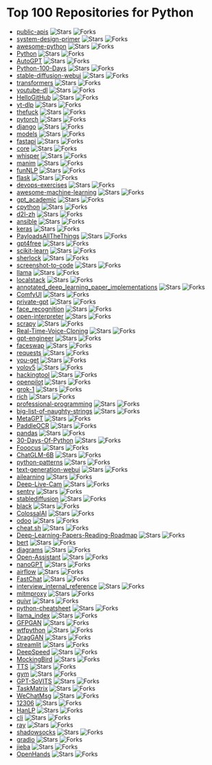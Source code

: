 # Top 100 Repositories for Python

- [public-apis](https://github.com/public-apis/public-apis) ![Stars](https://img.shields.io/badge/stars-316090-yellow?style=flat&logoSize=auto) ![Forks](https://img.shields.io/badge/forks-33704-blue?style=flat&width=100&height=20)
- [system-design-primer](https://github.com/donnemartin/system-design-primer) ![Stars](https://img.shields.io/badge/stars-273385-yellow?style=flat&width=100&height=20) ![Forks](https://img.shields.io/badge/forks-46052-blue?style=flat&width=100&height=20)
- [awesome-python](https://github.com/vinta/awesome-python) ![Stars](https://img.shields.io/badge/stars-222622-yellow?style=flat&width=100&height=20) ![Forks](https://img.shields.io/badge/forks-24883-blue?style=flat&width=100&height=20)
- [Python](https://github.com/TheAlgorithms/Python) ![Stars](https://img.shields.io/badge/stars-193343-yellow?style=flat&width=100&height=20) ![Forks](https://img.shields.io/badge/forks-45510-blue?style=flat&width=100&height=20)
- [AutoGPT](https://github.com/Significant-Gravitas/AutoGPT) ![Stars](https://img.shields.io/badge/stars-167777-yellow?style=flat&width=100&height=20) ![Forks](https://img.shields.io/badge/forks-44297-blue?style=flat&width=100&height=20)
- [Python-100-Days](https://github.com/jackfrued/Python-100-Days) ![Stars](https://img.shields.io/badge/stars-155873-yellow?style=flat&width=100&height=20) ![Forks](https://img.shields.io/badge/forks-52194-blue?style=flat&width=100&height=20)
- [stable-diffusion-webui](https://github.com/AUTOMATIC1111/stable-diffusion-webui) ![Stars](https://img.shields.io/badge/stars-141701-yellow?style=flat&width=100&height=20) ![Forks](https://img.shields.io/badge/forks-26766-blue?style=flat&width=100&height=20)
- [transformers](https://github.com/huggingface/transformers) ![Stars](https://img.shields.io/badge/stars-133948-yellow?style=flat&width=100&height=20) ![Forks](https://img.shields.io/badge/forks-26786-blue?style=flat&width=100&height=20)
- [youtube-dl](https://github.com/ytdl-org/youtube-dl) ![Stars](https://img.shields.io/badge/stars-132019-yellow?style=flat&width=100&height=20) ![Forks](https://img.shields.io/badge/forks-10012-blue?style=flat&width=100&height=20)
- [HelloGitHub](https://github.com/521xueweihan/HelloGitHub) ![Stars](https://img.shields.io/badge/stars-92239-yellow?style=flat&width=100&height=20) ![Forks](https://img.shields.io/badge/forks-9626-blue?style=flat&width=100&height=20)
- [yt-dlp](https://github.com/yt-dlp/yt-dlp) ![Stars](https://img.shields.io/badge/stars-85957-yellow?style=flat&width=100&height=20) ![Forks](https://img.shields.io/badge/forks-6691-blue?style=flat&width=100&height=20)
- [thefuck](https://github.com/nvbn/thefuck) ![Stars](https://img.shields.io/badge/stars-85183-yellow?style=flat&width=100&height=20) ![Forks](https://img.shields.io/badge/forks-3436-blue?style=flat&width=100&height=20)
- [pytorch](https://github.com/pytorch/pytorch) ![Stars](https://img.shields.io/badge/stars-83306-yellow?style=flat&width=100&height=20) ![Forks](https://img.shields.io/badge/forks-22465-blue?style=flat&width=100&height=20)
- [django](https://github.com/django/django) ![Stars](https://img.shields.io/badge/stars-79789-yellow?style=flat&width=100&height=20) ![Forks](https://img.shields.io/badge/forks-31738-blue?style=flat&width=100&height=20)
- [models](https://github.com/tensorflow/models) ![Stars](https://img.shields.io/badge/stars-77038-yellow?style=flat&width=100&height=20) ![Forks](https://img.shields.io/badge/forks-45770-blue?style=flat&width=100&height=20)
- [fastapi](https://github.com/fastapi/fastapi) ![Stars](https://img.shields.io/badge/stars-76852-yellow?style=flat&width=100&height=20) ![Forks](https://img.shields.io/badge/forks-6532-blue?style=flat&width=100&height=20)
- [core](https://github.com/home-assistant/core) ![Stars](https://img.shields.io/badge/stars-72758-yellow?style=flat&width=100&height=20) ![Forks](https://img.shields.io/badge/forks-30471-blue?style=flat&width=100&height=20)
- [whisper](https://github.com/openai/whisper) ![Stars](https://img.shields.io/badge/stars-70187-yellow?style=flat&width=100&height=20) ![Forks](https://img.shields.io/badge/forks-8283-blue?style=flat&width=100&height=20)
- [manim](https://github.com/3b1b/manim) ![Stars](https://img.shields.io/badge/stars-69096-yellow?style=flat&width=100&height=20) ![Forks](https://img.shields.io/badge/forks-6125-blue?style=flat&width=100&height=20)
- [funNLP](https://github.com/fighting41love/funNLP) ![Stars](https://img.shields.io/badge/stars-68602-yellow?style=flat&width=100&height=20) ![Forks](https://img.shields.io/badge/forks-14477-blue?style=flat&width=100&height=20)
- [flask](https://github.com/pallets/flask) ![Stars](https://img.shields.io/badge/stars-67920-yellow?style=flat&width=100&height=20) ![Forks](https://img.shields.io/badge/forks-16208-blue?style=flat&width=100&height=20)
- [devops-exercises](https://github.com/bregman-arie/devops-exercises) ![Stars](https://img.shields.io/badge/stars-66391-yellow?style=flat&width=100&height=20) ![Forks](https://img.shields.io/badge/forks-14833-blue?style=flat&width=100&height=20)
- [awesome-machine-learning](https://github.com/josephmisiti/awesome-machine-learning) ![Stars](https://img.shields.io/badge/stars-65761-yellow?style=flat&width=100&height=20) ![Forks](https://img.shields.io/badge/forks-14618-blue?style=flat&width=100&height=20)
- [gpt_academic](https://github.com/binary-husky/gpt_academic) ![Stars](https://img.shields.io/badge/stars-65087-yellow?style=flat&width=100&height=20) ![Forks](https://img.shields.io/badge/forks-8027-blue?style=flat&width=100&height=20)
- [cpython](https://github.com/python/cpython) ![Stars](https://img.shields.io/badge/stars-63181-yellow?style=flat&width=100&height=20) ![Forks](https://img.shields.io/badge/forks-30254-blue?style=flat&width=100&height=20)
- [d2l-zh](https://github.com/d2l-ai/d2l-zh) ![Stars](https://img.shields.io/badge/stars-62984-yellow?style=flat&width=100&height=20) ![Forks](https://img.shields.io/badge/forks-10989-blue?style=flat&width=100&height=20)
- [ansible](https://github.com/ansible/ansible) ![Stars](https://img.shields.io/badge/stars-62711-yellow?style=flat&width=100&height=20) ![Forks](https://img.shields.io/badge/forks-23869-blue?style=flat&width=100&height=20)
- [keras](https://github.com/keras-team/keras) ![Stars](https://img.shields.io/badge/stars-61930-yellow?style=flat&width=100&height=20) ![Forks](https://img.shields.io/badge/forks-19455-blue?style=flat&width=100&height=20)
- [PayloadsAllTheThings](https://github.com/swisskyrepo/PayloadsAllTheThings) ![Stars](https://img.shields.io/badge/stars-60930-yellow?style=flat&width=100&height=20) ![Forks](https://img.shields.io/badge/forks-14602-blue?style=flat&width=100&height=20)
- [gpt4free](https://github.com/xtekky/gpt4free) ![Stars](https://img.shields.io/badge/stars-60524-yellow?style=flat&width=100&height=20) ![Forks](https://img.shields.io/badge/forks-13265-blue?style=flat&width=100&height=20)
- [scikit-learn](https://github.com/scikit-learn/scikit-learn) ![Stars](https://img.shields.io/badge/stars-59871-yellow?style=flat&width=100&height=20) ![Forks](https://img.shields.io/badge/forks-25362-blue?style=flat&width=100&height=20)
- [sherlock](https://github.com/sherlock-project/sherlock) ![Stars](https://img.shields.io/badge/stars-59797-yellow?style=flat&width=100&height=20) ![Forks](https://img.shields.io/badge/forks-6876-blue?style=flat&width=100&height=20)
- [screenshot-to-code](https://github.com/abi/screenshot-to-code) ![Stars](https://img.shields.io/badge/stars-56773-yellow?style=flat&width=100&height=20) ![Forks](https://img.shields.io/badge/forks-7012-blue?style=flat&width=100&height=20)
- [llama](https://github.com/meta-llama/llama) ![Stars](https://img.shields.io/badge/stars-56129-yellow?style=flat&width=100&height=20) ![Forks](https://img.shields.io/badge/forks-9544-blue?style=flat&width=100&height=20)
- [localstack](https://github.com/localstack/localstack) ![Stars](https://img.shields.io/badge/stars-56007-yellow?style=flat&width=100&height=20) ![Forks](https://img.shields.io/badge/forks-3989-blue?style=flat&width=100&height=20)
- [annotated_deep_learning_paper_implementations](https://github.com/labmlai/annotated_deep_learning_paper_implementations) ![Stars](https://img.shields.io/badge/stars-55386-yellow?style=flat&width=100&height=20) ![Forks](https://img.shields.io/badge/forks-5695-blue?style=flat&width=100&height=20)
- [ComfyUI](https://github.com/comfyanonymous/ComfyUI) ![Stars](https://img.shields.io/badge/stars-54575-yellow?style=flat&width=100&height=20) ![Forks](https://img.shields.io/badge/forks-5761-blue?style=flat&width=100&height=20)
- [private-gpt](https://github.com/zylon-ai/private-gpt) ![Stars](https://img.shields.io/badge/stars-53980-yellow?style=flat&width=100&height=20) ![Forks](https://img.shields.io/badge/forks-7254-blue?style=flat&width=100&height=20)
- [face_recognition](https://github.com/ageitgey/face_recognition) ![Stars](https://img.shields.io/badge/stars-53217-yellow?style=flat&width=100&height=20) ![Forks](https://img.shields.io/badge/forks-13475-blue?style=flat&width=100&height=20)
- [open-interpreter](https://github.com/OpenInterpreter/open-interpreter) ![Stars](https://img.shields.io/badge/stars-52898-yellow?style=flat&width=100&height=20) ![Forks](https://img.shields.io/badge/forks-4683-blue?style=flat&width=100&height=20)
- [scrapy](https://github.com/scrapy/scrapy) ![Stars](https://img.shields.io/badge/stars-52878-yellow?style=flat&width=100&height=20) ![Forks](https://img.shields.io/badge/forks-10534-blue?style=flat&width=100&height=20)
- [Real-Time-Voice-Cloning](https://github.com/CorentinJ/Real-Time-Voice-Cloning) ![Stars](https://img.shields.io/badge/stars-52529-yellow?style=flat&width=100&height=20) ![Forks](https://img.shields.io/badge/forks-8784-blue?style=flat&width=100&height=20)
- [gpt-engineer](https://github.com/gpt-engineer-org/gpt-engineer) ![Stars](https://img.shields.io/badge/stars-52235-yellow?style=flat&width=100&height=20) ![Forks](https://img.shields.io/badge/forks-6802-blue?style=flat&width=100&height=20)
- [faceswap](https://github.com/deepfakes/faceswap) ![Stars](https://img.shields.io/badge/stars-52202-yellow?style=flat&width=100&height=20) ![Forks](https://img.shields.io/badge/forks-13201-blue?style=flat&width=100&height=20)
- [requests](https://github.com/psf/requests) ![Stars](https://img.shields.io/badge/stars-52119-yellow?style=flat&width=100&height=20) ![Forks](https://img.shields.io/badge/forks-9318-blue?style=flat&width=100&height=20)
- [you-get](https://github.com/soimort/you-get) ![Stars](https://img.shields.io/badge/stars-50476-yellow?style=flat&width=100&height=20) ![Forks](https://img.shields.io/badge/forks-9451-blue?style=flat&width=100&height=20)
- [yolov5](https://github.com/ultralytics/yolov5) ![Stars](https://img.shields.io/badge/stars-50422-yellow?style=flat&width=100&height=20) ![Forks](https://img.shields.io/badge/forks-16271-blue?style=flat&width=100&height=20)
- [hackingtool](https://github.com/Z4nzu/hackingtool) ![Stars](https://img.shields.io/badge/stars-50322-yellow?style=flat&width=100&height=20) ![Forks](https://img.shields.io/badge/forks-5415-blue?style=flat&width=100&height=20)
- [openpilot](https://github.com/commaai/openpilot) ![Stars](https://img.shields.io/badge/stars-49756-yellow?style=flat&width=100&height=20) ![Forks](https://img.shields.io/badge/forks-9061-blue?style=flat&width=100&height=20)
- [grok-1](https://github.com/xai-org/grok-1) ![Stars](https://img.shields.io/badge/stars-49508-yellow?style=flat&width=100&height=20) ![Forks](https://img.shields.io/badge/forks-8323-blue?style=flat&width=100&height=20)
- [rich](https://github.com/Textualize/rich) ![Stars](https://img.shields.io/badge/stars-49322-yellow?style=flat&width=100&height=20) ![Forks](https://img.shields.io/badge/forks-1717-blue?style=flat&width=100&height=20)
- [professional-programming](https://github.com/charlax/professional-programming) ![Stars](https://img.shields.io/badge/stars-46645-yellow?style=flat&width=100&height=20) ![Forks](https://img.shields.io/badge/forks-3715-blue?style=flat&width=100&height=20)
- [big-list-of-naughty-strings](https://github.com/minimaxir/big-list-of-naughty-strings) ![Stars](https://img.shields.io/badge/stars-46179-yellow?style=flat&width=100&height=20) ![Forks](https://img.shields.io/badge/forks-2131-blue?style=flat&width=100&height=20)
- [MetaGPT](https://github.com/geekan/MetaGPT) ![Stars](https://img.shields.io/badge/stars-44544-yellow?style=flat&width=100&height=20) ![Forks](https://img.shields.io/badge/forks-5306-blue?style=flat&width=100&height=20)
- [PaddleOCR](https://github.com/PaddlePaddle/PaddleOCR) ![Stars](https://img.shields.io/badge/stars-43709-yellow?style=flat&width=100&height=20) ![Forks](https://img.shields.io/badge/forks-7782-blue?style=flat&width=100&height=20)
- [pandas](https://github.com/pandas-dev/pandas) ![Stars](https://img.shields.io/badge/stars-43608-yellow?style=flat&width=100&height=20) ![Forks](https://img.shields.io/badge/forks-17902-blue?style=flat&width=100&height=20)
- [30-Days-Of-Python](https://github.com/Asabeneh/30-Days-Of-Python) ![Stars](https://img.shields.io/badge/stars-42227-yellow?style=flat&width=100&height=20) ![Forks](https://img.shields.io/badge/forks-8038-blue?style=flat&width=100&height=20)
- [Fooocus](https://github.com/lllyasviel/Fooocus) ![Stars](https://img.shields.io/badge/stars-41009-yellow?style=flat&width=100&height=20) ![Forks](https://img.shields.io/badge/forks-5752-blue?style=flat&width=100&height=20)
- [ChatGLM-6B](https://github.com/THUDM/ChatGLM-6B) ![Stars](https://img.shields.io/badge/stars-40558-yellow?style=flat&width=100&height=20) ![Forks](https://img.shields.io/badge/forks-5203-blue?style=flat&width=100&height=20)
- [python-patterns](https://github.com/faif/python-patterns) ![Stars](https://img.shields.io/badge/stars-40384-yellow?style=flat&width=100&height=20) ![Forks](https://img.shields.io/badge/forks-6939-blue?style=flat&width=100&height=20)
- [text-generation-webui](https://github.com/oobabooga/text-generation-webui) ![Stars](https://img.shields.io/badge/stars-40269-yellow?style=flat&width=100&height=20) ![Forks](https://img.shields.io/badge/forks-5281-blue?style=flat&width=100&height=20)
- [ailearning](https://github.com/apachecn/ailearning) ![Stars](https://img.shields.io/badge/stars-39389-yellow?style=flat&width=100&height=20) ![Forks](https://img.shields.io/badge/forks-11431-blue?style=flat&width=100&height=20)
- [Deep-Live-Cam](https://github.com/hacksider/Deep-Live-Cam) ![Stars](https://img.shields.io/badge/stars-39064-yellow?style=flat&width=100&height=20) ![Forks](https://img.shields.io/badge/forks-5667-blue?style=flat&width=100&height=20)
- [sentry](https://github.com/getsentry/sentry) ![Stars](https://img.shields.io/badge/stars-38960-yellow?style=flat&width=100&height=20) ![Forks](https://img.shields.io/badge/forks-4181-blue?style=flat&width=100&height=20)
- [stablediffusion](https://github.com/Stability-AI/stablediffusion) ![Stars](https://img.shields.io/badge/stars-38913-yellow?style=flat&width=100&height=20) ![Forks](https://img.shields.io/badge/forks-5028-blue?style=flat&width=100&height=20)
- [black](https://github.com/psf/black) ![Stars](https://img.shields.io/badge/stars-38844-yellow?style=flat&width=100&height=20) ![Forks](https://img.shields.io/badge/forks-2451-blue?style=flat&width=100&height=20)
- [ColossalAI](https://github.com/hpcaitech/ColossalAI) ![Stars](https://img.shields.io/badge/stars-38746-yellow?style=flat&width=100&height=20) ![Forks](https://img.shields.io/badge/forks-4341-blue?style=flat&width=100&height=20)
- [odoo](https://github.com/odoo/odoo) ![Stars](https://img.shields.io/badge/stars-38350-yellow?style=flat&width=100&height=20) ![Forks](https://img.shields.io/badge/forks-24882-blue?style=flat&width=100&height=20)
- [cheat.sh](https://github.com/chubin/cheat.sh) ![Stars](https://img.shields.io/badge/stars-38327-yellow?style=flat&width=100&height=20) ![Forks](https://img.shields.io/badge/forks-1790-blue?style=flat&width=100&height=20)
- [Deep-Learning-Papers-Reading-Roadmap](https://github.com/floodsung/Deep-Learning-Papers-Reading-Roadmap) ![Stars](https://img.shields.io/badge/stars-38221-yellow?style=flat&width=100&height=20) ![Forks](https://img.shields.io/badge/forks-7311-blue?style=flat&width=100&height=20)
- [bert](https://github.com/google-research/bert) ![Stars](https://img.shields.io/badge/stars-38074-yellow?style=flat&width=100&height=20) ![Forks](https://img.shields.io/badge/forks-9587-blue?style=flat&width=100&height=20)
- [diagrams](https://github.com/mingrammer/diagrams) ![Stars](https://img.shields.io/badge/stars-37524-yellow?style=flat&width=100&height=20) ![Forks](https://img.shields.io/badge/forks-2449-blue?style=flat&width=100&height=20)
- [Open-Assistant](https://github.com/LAION-AI/Open-Assistant) ![Stars](https://img.shields.io/badge/stars-37031-yellow?style=flat&width=100&height=20) ![Forks](https://img.shields.io/badge/forks-3231-blue?style=flat&width=100&height=20)
- [nanoGPT](https://github.com/karpathy/nanoGPT) ![Stars](https://img.shields.io/badge/stars-36912-yellow?style=flat&width=100&height=20) ![Forks](https://img.shields.io/badge/forks-5839-blue?style=flat&width=100&height=20)
- [airflow](https://github.com/apache/airflow) ![Stars](https://img.shields.io/badge/stars-36819-yellow?style=flat&width=100&height=20) ![Forks](https://img.shields.io/badge/forks-14241-blue?style=flat&width=100&height=20)
- [FastChat](https://github.com/lm-sys/FastChat) ![Stars](https://img.shields.io/badge/stars-36765-yellow?style=flat&width=100&height=20) ![Forks](https://img.shields.io/badge/forks-4535-blue?style=flat&width=100&height=20)
- [interview_internal_reference](https://github.com/0voice/interview_internal_reference) ![Stars](https://img.shields.io/badge/stars-36601-yellow?style=flat&width=100&height=20) ![Forks](https://img.shields.io/badge/forks-9445-blue?style=flat&width=100&height=20)
- [mitmproxy](https://github.com/mitmproxy/mitmproxy) ![Stars](https://img.shields.io/badge/stars-36579-yellow?style=flat&width=100&height=20) ![Forks](https://img.shields.io/badge/forks-4022-blue?style=flat&width=100&height=20)
- [quivr](https://github.com/QuivrHQ/quivr) ![Stars](https://img.shields.io/badge/stars-36413-yellow?style=flat&width=100&height=20) ![Forks](https://img.shields.io/badge/forks-3554-blue?style=flat&width=100&height=20)
- [python-cheatsheet](https://github.com/gto76/python-cheatsheet) ![Stars](https://img.shields.io/badge/stars-36347-yellow?style=flat&width=100&height=20) ![Forks](https://img.shields.io/badge/forks-6467-blue?style=flat&width=100&height=20)
- [llama_index](https://github.com/run-llama/llama_index) ![Stars](https://img.shields.io/badge/stars-36279-yellow?style=flat&width=100&height=20) ![Forks](https://img.shields.io/badge/forks-5175-blue?style=flat&width=100&height=20)
- [GFPGAN](https://github.com/TencentARC/GFPGAN) ![Stars](https://img.shields.io/badge/stars-35782-yellow?style=flat&width=100&height=20) ![Forks](https://img.shields.io/badge/forks-5928-blue?style=flat&width=100&height=20)
- [wtfpython](https://github.com/satwikkansal/wtfpython) ![Stars](https://img.shields.io/badge/stars-35722-yellow?style=flat&width=100&height=20) ![Forks](https://img.shields.io/badge/forks-2652-blue?style=flat&width=100&height=20)
- [DragGAN](https://github.com/XingangPan/DragGAN) ![Stars](https://img.shields.io/badge/stars-35685-yellow?style=flat&width=100&height=20) ![Forks](https://img.shields.io/badge/forks-3452-blue?style=flat&width=100&height=20)
- [streamlit](https://github.com/streamlit/streamlit) ![Stars](https://img.shields.io/badge/stars-35314-yellow?style=flat&width=100&height=20) ![Forks](https://img.shields.io/badge/forks-3065-blue?style=flat&width=100&height=20)
- [DeepSpeed](https://github.com/microsoft/DeepSpeed) ![Stars](https://img.shields.io/badge/stars-35207-yellow?style=flat&width=100&height=20) ![Forks](https://img.shields.io/badge/forks-4077-blue?style=flat&width=100&height=20)
- [MockingBird](https://github.com/babysor/MockingBird) ![Stars](https://img.shields.io/badge/stars-35179-yellow?style=flat&width=100&height=20) ![Forks](https://img.shields.io/badge/forks-5209-blue?style=flat&width=100&height=20)
- [TTS](https://github.com/coqui-ai/TTS) ![Stars](https://img.shields.io/badge/stars-34917-yellow?style=flat&width=100&height=20) ![Forks](https://img.shields.io/badge/forks-4254-blue?style=flat&width=100&height=20)
- [gym](https://github.com/openai/gym) ![Stars](https://img.shields.io/badge/stars-34679-yellow?style=flat&width=100&height=20) ![Forks](https://img.shields.io/badge/forks-8606-blue?style=flat&width=100&height=20)
- [GPT-SoVITS](https://github.com/RVC-Boss/GPT-SoVITS) ![Stars](https://img.shields.io/badge/stars-34617-yellow?style=flat&width=100&height=20) ![Forks](https://img.shields.io/badge/forks-3966-blue?style=flat&width=100&height=20)
- [TaskMatrix](https://github.com/chenfei-wu/TaskMatrix) ![Stars](https://img.shields.io/badge/stars-34528-yellow?style=flat&width=100&height=20) ![Forks](https://img.shields.io/badge/forks-3316-blue?style=flat&width=100&height=20)
- [WeChatMsg](https://github.com/LC044/WeChatMsg) ![Stars](https://img.shields.io/badge/stars-34065-yellow?style=flat&width=100&height=20) ![Forks](https://img.shields.io/badge/forks-3568-blue?style=flat&width=100&height=20)
- [12306](https://github.com/testerSunshine/12306) ![Stars](https://img.shields.io/badge/stars-33864-yellow?style=flat&width=100&height=20) ![Forks](https://img.shields.io/badge/forks-9813-blue?style=flat&width=100&height=20)
- [HanLP](https://github.com/hankcs/HanLP) ![Stars](https://img.shields.io/badge/stars-33765-yellow?style=flat&width=100&height=20) ![Forks](https://img.shields.io/badge/forks-10098-blue?style=flat&width=100&height=20)
- [cli](https://github.com/httpie/cli) ![Stars](https://img.shields.io/badge/stars-33741-yellow?style=flat&width=100&height=20) ![Forks](https://img.shields.io/badge/forks-3676-blue?style=flat&width=100&height=20)
- [ray](https://github.com/ray-project/ray) ![Stars](https://img.shields.io/badge/stars-33577-yellow?style=flat&width=100&height=20) ![Forks](https://img.shields.io/badge/forks-5705-blue?style=flat&width=100&height=20)
- [shadowsocks](https://github.com/shadowsocks/shadowsocks) ![Stars](https://img.shields.io/badge/stars-33575-yellow?style=flat&width=100&height=20) ![Forks](https://img.shields.io/badge/forks-18608-blue?style=flat&width=100&height=20)
- [gradio](https://github.com/gradio-app/gradio) ![Stars](https://img.shields.io/badge/stars-33442-yellow?style=flat&width=100&height=20) ![Forks](https://img.shields.io/badge/forks-2530-blue?style=flat&width=100&height=20)
- [jieba](https://github.com/fxsjy/jieba) ![Stars](https://img.shields.io/badge/stars-33254-yellow?style=flat&width=100&height=20) ![Forks](https://img.shields.io/badge/forks-6720-blue?style=flat&width=100&height=20)
- [OpenHands](https://github.com/All-Hands-AI/OpenHands) ![Stars](https://img.shields.io/badge/stars-33208-yellow?style=flat&width=100&height=20) ![Forks](https://img.shields.io/badge/forks-3806-blue?style=flat&width=100&height=20)
